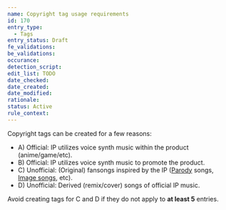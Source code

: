 ```yaml
---
name: Copyright tag usage requirements
id: 170
entry_type:
  - Tags
entry_status: Draft
fe_validations:
be_validations:
occurance:
detection_script:
edit_list: TODO
date_checked:
date_created:
date_modified:
rationale:
status: Active
rule_context:
---
```


Copyright tags can be created for a few reasons:

- A) Official: IP utilizes voice synth music within the product (anime/game/etc).
- B) Official: IP utilizes voice synth music to promote the product.
- C) Unofficial: (Original) fansongs inspired by the IP ([Parody](https://vocadb.net/T/330) songs, [Image songs](https://vocadb.net/T/7989), etc).
- D) Unofficial: Derived (remix/cover) songs of official IP music.

Avoid creating tags for C and D if they do not apply to **at least 5** entries.